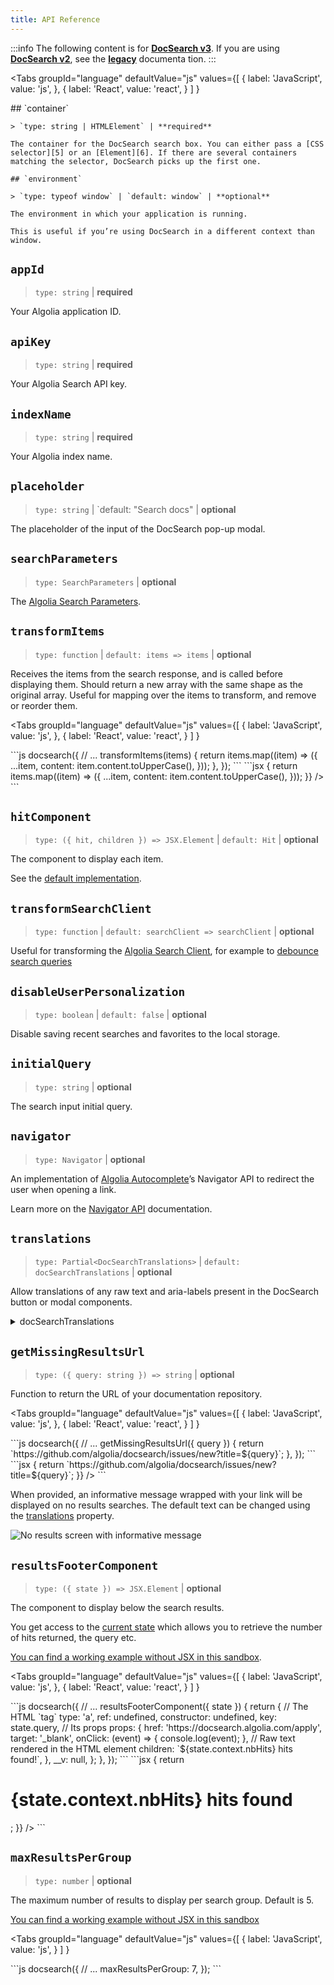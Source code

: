 ```yaml
---
title: API Reference
---
```



:::info
&#x20;The following content is for [**DocSearch v3**](https://github.com/algolia/docsearch/). If you are using [**DocSearch v2**](https://github.com/algolia/docsearch/tree/master), see the [**legacy**](/docs/legacy/dropdown) documenta tion.
:::

<Tabs
  groupId="language"
  defaultValue="js"
  values={[
   { label: 'JavaScript', value: 'js', },
   { label: 'React', value: 'react', }
  ]
  }
>
  <TabItem value="js">
    ## `container`

    > `type: string | HTMLElement` | **required**

    The container for the DocSearch search box. You can either pass a [CSS selector][5] or an [Element][6]. If there are several containers matching the selector, DocSearch picks up the first one.

    ## `environment`

    > `type: typeof window` | `default: window` | **optional**

    The environment in which your application is running.

    This is useful if you’re using DocSearch in a different context than window.
  </TabItem>
</Tabs>


## `appId`

> `type: string` | **required**

Your Algolia application ID.

## `apiKey`

> `type: string` | **required**

Your Algolia Search API key.

## `indexName`

> `type: string` | **required**

Your Algolia index name.

## `placeholder`

> `type: string` | \`default: "Search docs" | **optional**

The placeholder of the input of the DocSearch pop-up modal.

## `searchParameters`

> `type: SearchParameters` | **optional**

The [Algolia Search Parameters](https://www.algolia.com/doc/api-reference/search-api-parameters/).

## `transformItems`

> `type: function` | `default: items => items` | **optional**

Receives the items from the search response, and is called before displaying them. Should return a new array with the same shape as the original array. Useful for mapping over the items to transform, and remove or reorder them.

<Tabs
  groupId="language"
  defaultValue="js"
  values={[
   { label: 'JavaScript', value: 'js', },
   { label: 'React', value: 'react', }
  ]
  }
>
  <TabItem value="js">
    ```js
    docsearch({
      // ...
      transformItems(items) {
        return items.map((item) => ({
          ...item,
          content: item.content.toUpperCase(),
        }));
      },
    });
    ```
  </TabItem>

  <TabItem value="react">
    ```jsx
    <DocSearch
      // ...
      transformItems={(items) => {
        return items.map((item) => ({
          ...item,
          content: item.content.toUpperCase(),
        }));
      }}
    />
    ```
  </TabItem>
</Tabs>


## `hitComponent`

> `type: ({ hit, children }) => JSX.Element` | `default: Hit` | **optional**

The component to display each item.

See the [default implementation](https://github.com/algolia/docsearch/blob/main/packages/docsearch-react/src/Hit.tsx).

## `transformSearchClient`

> `type: function` | `default: searchClient => searchClient` | **optional**

Useful for transforming the [Algolia Search Client](https://www.algolia.com/doc/api-client/getting-started/what-is-the-api-client/javascript/?client=javascript), for example to [debounce search queries](https://codesandbox.io/s/docsearch-v3-debounced-search-gnx87)

## `disableUserPersonalization`

> `type: boolean` | `default: false` | **optional**

Disable saving recent searches and favorites to the local storage.

## `initialQuery`

> `type: string` | **optional**

The search input initial query.

## `navigator`

> `type: Navigator` | **optional**

An implementation of [Algolia Autocomplete](https://www.algolia.com/doc/ui-libraries/autocomplete/introduction/what-is-autocomplete/)’s Navigator API to redirect the user when opening a link.

Learn more on the [Navigator API](https://www.algolia.com/doc/ui-libraries/autocomplete/core-concepts/keyboard-navigation/) documentation.

## `translations`

> `type: Partial<DocSearchTranslations>` | `default: docSearchTranslations` | **optional**

Allow translations of any raw text and aria-labels present in the DocSearch button or modal components.

<details>
  <summary>docSearchTranslations</summary>

  <div>
    ```ts
    const translations: DocSearchTranslations = {
      button: {
        buttonText: 'Search',
        buttonAriaLabel: 'Search',
      },
      modal: {
        searchBox: {
          resetButtonTitle: 'Clear the query',
          resetButtonAriaLabel: 'Clear the query',
          cancelButtonText: 'Cancel',
          cancelButtonAriaLabel: 'Cancel',
        },
        startScreen: {
          recentSearchesTitle: 'Recent',
          noRecentSearchesText: 'No recent searches',
          saveRecentSearchButtonTitle: 'Save this search',
          removeRecentSearchButtonTitle: 'Remove this search from history',
          favoriteSearchesTitle: 'Favorite',
          removeFavoriteSearchButtonTitle: 'Remove this search from favorites',
        },
        errorScreen: {
          titleText: 'Unable to fetch results',
          helpText: 'You might want to check your network connection.',
        },
        footer: {
          selectText: 'to select',
          selectKeyAriaLabel: 'Enter key',
          navigateText: 'to navigate',
          navigateUpKeyAriaLabel: 'Arrow up',
          navigateDownKeyAriaLabel: 'Arrow down',
          closeText: 'to close',
          closeKeyAriaLabel: 'Escape key',
          searchByText: 'Search by',
        },
        noResultsScreen: {
          noResultsText: 'No results for',
          suggestedQueryText: 'Try searching for',
          reportMissingResultsText: 'Believe this query should return results?',
          reportMissingResultsLinkText: 'Let us know.',
        },
      },
    };
    ```
  </div>
</details>


## `getMissingResultsUrl`

> `type: ({ query: string }) => string` | **optional**

Function to return the URL of your documentation repository.

<Tabs
  groupId="language"
  defaultValue="js"
  values={[
   { label: 'JavaScript', value: 'js', },
   { label: 'React', value: 'react', }
  ]
  }
>
  <TabItem value="js">
    ```js
    docsearch({
      // ...
      getMissingResultsUrl({ query }) {
        return `https://github.com/algolia/docsearch/issues/new?title=${query}`;
      },
    });
    ```
  </TabItem>

  <TabItem value="react">
    ```jsx
    <DocSearch
      // ...
      getMissingResultsUrl={({ query }) => {
        return `https://github.com/algolia/docsearch/issues/new?title=${query}`;
      }}
    />
    ```
  </TabItem>
</Tabs>


When provided, an informative message wrapped with your link will be displayed on no results searches. The default text can be changed using the [translations](#translations) property.

<div className="uil-ta-center">
  <img src={useBaseUrl('img/assets/noResultsScreen.png')} alt="No results screen with informative message" />
</div>


## `resultsFooterComponent`

> `type: ({ state }) => JSX.Element` | **optional**

The component to display below the search results.

You get access to the [current state](https://github.com/algolia/autocomplete/blob/next/packages/autocomplete-core/src/types/AutocompleteState.ts) which allows you to retrieve the number of hits returned, the query etc.

[You can find a working example without JSX in this sandbox](https://codesandbox.io/s/docsearch-v3-resultsfootercomponent-without-jsx-jperd5).

<Tabs
  groupId="language"
  defaultValue="js"
  values={[
   { label: 'JavaScript', value: 'js', },
   { label: 'React', value: 'react', }
  ]
  }
>
  <TabItem value="js">
    ```js
    docsearch({
      // ...
      resultsFooterComponent({ state }) {
        return {
          // The HTML `tag`
          type: 'a',
          ref: undefined,
          constructor: undefined,
          key: state.query,
          // Its props
          props: {
            href: 'https://docsearch.algolia.com/apply',
            target: '_blank',
            onClick: (event) => {
              console.log(event);
            },
            // Raw text rendered in the HTML element
            children: `${state.context.nbHits} hits found!`,
          },
          __v: null,
        };
      },
    });
    ```
  </TabItem>

  <TabItem value="react">
    ```jsx
    <DocSearch
      // ...
      resultsFooterComponent={({ state }) => {
        return <h1>{state.context.nbHits} hits found</h1>;
      }}
    />
    ```
  </TabItem>
</Tabs>


## `maxResultsPerGroup`

> `type: number` | **optional**

The maximum number of results to display per search group. Default is 5.

[You can find a working example without JSX in this sandbox](https://codesandbox.io/s/docsearch-v3-maxresultspergroup-without-jsx-ct9m22?file=/src/index.js)

<Tabs
  groupId="language"
  defaultValue="js"
  values={[
   { label: 'JavaScript', value: 'js', }
  ]
  }
>
  <TabItem value="js">
    ```js
    docsearch({
      // ...
      maxResultsPerGroup: 7,
    });
    ```
  </TabItem>
</Tabs>


